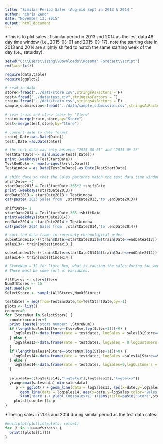 ```yaml
---
title: "Similar Period Sales (Aug-mid Sept in 2013 & 2014)"
author: "Chris Zeng"
date: "November 13, 2015"
output: html_document
---
```


*This is to plot sales of similar period in 2013 and 2014 as the test data 48 day time window (i.e., 2015-08-01 and 2015-09-17), note the starting date in 2013 and 2014 are slightly shifted to match the same starting week of the day (i.e., saturday).

```r
setwd("C:\\Users\\zzeng\\Downloads\\Rossman Forecast\\script")
rm(list=ls())

require(data.table)
require(ggplot2)

# read in data
store<-fread("../data/store.csv",stringsAsFactors = F)
test<-fread("../data/test.csv",stringsAsFactors = F)
train<-fread("../data/train.csv",stringsAsFactors = F)
sample_submission<-fread("../data/sample_submission.csv",stringsAsFactors = F)

# join train and store table by "Store"
train<-merge(train,store,by="Store")
test<-merge(test,store,by="Store")

# convert date to date format
train[,Date:=as.Date(Date)]
test[,Date:=as.Date(Date)]

# the test data was only between "2015-08-01" and "2015-09-17"
TestStartDate <- min(unique(test[,Date]))
print (weekdays(TestStartDate))
TestEndDate <- max(unique(test[,Date]))
TestWindow = as.Date(TestEndDate)-as.Date(TestStartDate)

# shift date so that the Sales patterns match the test data time window
shiftDate= -5
startDate2013 = TestStartDate-365*2 +shiftDate
print (weekdays(startDate2013))
endDate2013 = startDate2013 + TestWindow
cat(paste('2013 Sales from ',startDate2013,'to',endDate2013))

shiftDate= 1
startDate2014 = TestStartDate-365 +shiftDate
print(weekdays(startDate2014))
endDate2014 = startDate2014 + TestWindow
cat(paste('2014 Sales from ',startDate2014,'to',endDate2014))

# sort the data frame in reversely chronological order
subsetindex13<-((train$Date>=startDate2013)&(train$Date<=endDate2013))
sales13<- train[subsetindex13,]

subsetindex14<-((train$Date>=startDate2014)&(train$Date<=endDate2014))
sales14<- train[subsetindex14,]

# StoreNum = 32 for Store Num, what is causing the sales during the weekday to be 0.
# There must be some sort of variables.

AllStores <- store$Store
NumOfStores <- 15
set.seed(24)
SelectStore <- sample(AllStores,NumOfStores)

testdates = seq(from=TestEndDate,to=TestStartDate,by=-1)
plots <- list()
counter=0
for (StoreNum in SelectStore) {
  counter=counter+1
  print (paste('store number:',StoreNum))
  if (length(sales13[Store==StoreNum,log(Sales+1)])>0) {
    logSales13<-data.frame(date = testdates, logSales = sales13[Store==StoreNum,log(Sales+1)],logCustomers = sales13[Store==StoreNum,log(Customers+1)])
  } else {
    logSales13<-data.frame(date = testdates, logSales = 0,logCustomers = 0)
  }
  if (length(sales14[Store==StoreNum,log(Sales+1)])>0) {
    logSales14<-data.frame(date = testdates, logSales =sales14[Store==StoreNum,log(Sales+1)],logCustomers = sales14[Store==StoreNum,log(Customers+1)])
  } else {
    logSales14<-data.frame(date = testdates, logSales=0,logCustomers = 0)
  }
  
  salesdata=c(logSales14[,"logSales"],logSales13[,"logSales"])
  yrange=max(salesdata)-min(salesdata)
     p <- ggplot() + geom_line(data = logSales13, aes(x=date,y=logSales,color="Sales 2013")) +
       geom_line(data = logSales14, aes(x=date,y=logSales,color="Sales 2014")) +
       xlab('date') + ylab('log(sales+1)')+labs(title=paste("Store",StoreNum))+ coord_fixed(ratio=48/yrange)
    plots[[counter]]<-p
}
```

*The log sales in 2013 and 2014 during similar period as the test data dates:

```r
#multiplot(plotlist=plots, cols=1)
for (i in 1:NumOfStores) {
  print((plots[[i]]))
}
```
